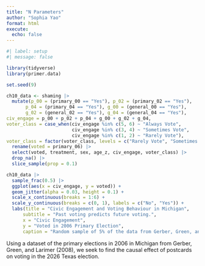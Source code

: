 ```yaml
---
title: "N Parameters"
author: "Sophia Yao"
format: html
execute: 
  echo: false
---
```


```r
#| label: setup
#| message: false

library(tidyverse)
library(primer.data)
```

```r
set.seed(9)

ch10_data <- shaming |>
  mutate(p_00 = (primary_00 == "Yes"), p_02 = (primary_02 == "Yes"),
       p_04 = (primary_04 == "Yes"), g_00 = (general_00 == "Yes"),
       g_02 = (general_02 == "Yes"), g_04 = (general_04 == "Yes"),
civ_engage = p_00 + p_02 + p_04 + g_00 + g_02 + g_04,
voter_class = case_when(civ_engage %in% c(5, 6) ~ "Always Vote",
                        civ_engage %in% c(3, 4) ~ "Sometimes Vote",
                        civ_engage %in% c(1, 2) ~ "Rarely Vote"),
voter_class = factor(voter_class, levels = c("Rarely Vote", "Sometimes Vote", "Always Vote")), age_z = as.numeric(scale(age))) |>
  rename(voted = primary_06) |>
  select(voted, treatment, sex, age_z, civ_engage, voter_class) |>
  drop_na() |>
  slice_sample(prop = 0.1)

ch10_data |>
  sample_frac(0.5) |>
  ggplot(aes(x = civ_engage, y = voted)) +
  geom_jitter(alpha = 0.03, height = 0.1) + 
  scale_x_continuous(breaks = 1:6) + 
  scale_y_continuous(breaks = c(0, 1), labels = c("No", "Yes")) + 
  labs(title = "Civic Engagement and Voting Behaviour in Michigan",
      subtitle = "Past voting predicts future voting.",
      x = "Civic Engagement",
      y = "Voted in 2006 Primary Election",
      caption = "Random sample of 5% of the data from Gerber, Green, and Larimer (2008)")
```

Using a dataset of the primary elections in 2006 in Michigan from Gerber, Green, and Larimer (2008), we seek to find the causal effect of postcards on voting in the 2026 Texas election.
